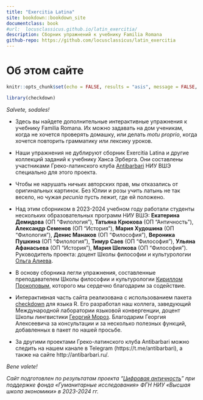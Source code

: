 ```yaml
--- 
title: "Exercitia Latina"
site: bookdown::bookdown_site
documentclass: book
#url:  locusclassicus.github.io/latin_exercitia/ 
description: Сборник упражнений к учебнику Familia Romana
github-repo: https://github.com/locusclassicus/latin_exercitia
---
```


# Об этом сайте

```r
knitr::opts_chunk$set(echo = FALSE, results = "asis", message = FALSE, warning = FALSE)
```

```r
library(checkdown)
```


_Salvete, sodales!_ 

- Здесь вы найдете дополнительные интерактивные упражнения к учебнику Familia Romana. Их можно задавать на дом ученикам, когда не хочется проверять домашку, или делать _motu proprio_, когда хочется повторить грамматику или лексику уроков. 

- Наши упражнения не дублируют сборник Exercitia Latina и другие коллекций заданий к учебнику Ханса Эрберга. Они составлены участниками Греко-латинского клуба [Antibarbari](http://antibarbari.ru/) НИУ ВШЭ специально для этого проекта. 

- Чтобы не нарушать ничьих авторских прав, мы отказались от оригинальных картинок. Без Юлии и розы учить латынь не так весело, но чужая _pecunia_ пусть лежит, где ей положено. 

- Над этим сборником в 2023-2024 учебном году работали студенты нескольких образовательных программ НИУ ВШЭ: **Екатерина Демидова** (ОП "Филология"), **Татьяна Крюкова** (ОП "Античность"), **Александр Семенов** (ОП "История"), **Мария Худошина** (ОП "Филология"), **Денис Манаков** (ОП "Философия"), **Вероника Пушкина** (ОП "Филология"), **Тимур Саев** (ОП "Философия"), **Ульяна Афанасьева** (ОП "История"), **Мария Шелкова** (ОП "Философия"). Руководитель проекта: доцент Школы философии и культурологии [Ольга Алиева](https://www.hse.ru/org/persons/77284635).

 - В основу сборника легли упражнения, составленные преподавателем Школы философии и культурологии [Кириллом Прокоповым](https://www.hse.ru/staff/prokopov), которого мы сердечно благодарим за содействие. 

- Интерактивная часть сайта реализована с использованием пакета [checkdown](https://cran.r-project.org/web/packages/checkdown/index.html) для языка R. Его разработал наш коллега, заведующий Международной лаборатории языковой конвергенции, доцент Школы лингвистики [Георгий Мороз](https://www.hse.ru/staff/agricolamz). Благодарим Георгия Алексеевича за консультации и за несколько полезных функций, добавленных в пакет по нашей просьбе.  

- За другими проектами Греко-латинского клуба Antibarbari можно следить на нашем канале в Telegram (https://t.me/antibarbari), а также на сайте http://antibarbari.ru/.

_Bene valete!_ 


_Сайт подготовлен по результатам проекта "[Цифровая античность](https://hum.hse.ru/proj/digital_antiquity)" при поддержке фонда «Гуманитарные исследования» ФГН НИУ «Высшая школа экономики» в 2023-2024 гг._








